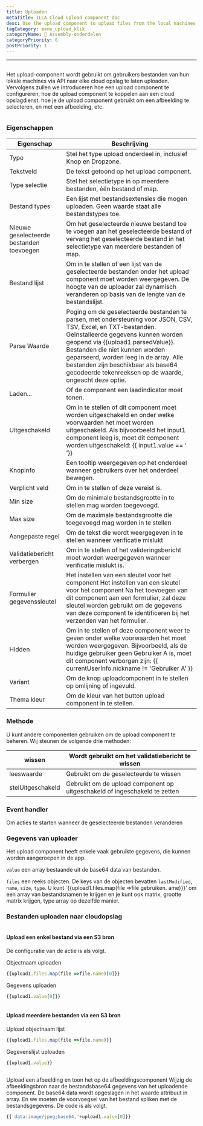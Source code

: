 ```yaml
---
title: Uploaden
metaTitle: ILLA Cloud Upload component doc
desc: Use the upload component to upload files from the local machines to any cloud storage
tagCategory: menu_upload_klik
categoryName: 🧬 Assembly-onderdelen
categoryPriority: 6
postPriority: 1
---
```


* * *

## <h2 hidden>Upload</h2>

Het upload-component wordt gebruikt om gebruikers bestanden van hun lokale machines via API naar elke cloud opslag te laten uploaden. Vervolgens zullen we introduceren hoe een upload component te configureren, hoe de upload component te koppelen aan een cloud opslagdienst. hoe je de upload component gebruikt om een afbeelding te selecteren, en met een afbeelding, etc.

<img src='https://cdn.illacloud.com/official-website/img/docs/upload1.png' alt="" />

### Eigenschappen

| Eigenschap                               | Beschrijving                                                                                                                                                                                                                                                                                                                                                           |
| ---------------------------------------- | ---------------------------------------------------------------------------------------------------------------------------------------------------------------------------------------------------------------------------------------------------------------------------------------------------------------------------------------------------------------------- |
| Type                                     | Stel het type upload onderdeel in, inclusief Knop en Dropzone.                                                                                                                                                                                                                                                                                                         |
| Tekstveld                                | De tekst getoond op het upload component.                                                                                                                                                                                                                                                                                                                              |
| Type selectie                            | Stel het selectietype in op meerdere bestanden, één bestand of map.                                                                                                                                                                                                                                                                                                    |
| Bestand types                            | Een lijst met bestandsextensies die mogen uploaden. Geen waarde staat alle bestandstypes toe.                                                                                                                                                                                                                                                                          |
| Nieuwe geselecteerde bestanden toevoegen | Om het geselecteerde nieuwe bestand toe te voegen aan het geselecteerde bestand of vervang het geselecteerde bestand in het selectietype van meerdere bestanden of map.                                                                                                                                                                                                |
| Bestand lijst                            | Om in te stellen of een lijst van de geselecteerde bestanden onder het upload component moet worden weergegeven. De hoogte van de uploader zal dynamisch veranderen op basis van de lengte van de bestandslijst.                                                                                                                                                       |
| Parse Waarde                             | Poging om de geselecteerde bestanden te parsen, met ondersteuning voor JSON, CSV, TSV, Excel, en TXT-bestanden. Geïnstalleerde gegevens kunnen worden geopend via {{upload1.parsedValue}}. Bestanden die niet kunnen worden geparseerd, worden leeg in de array. Alle bestanden zijn beschikbaar als base64 gecodeerde tekenreeksen op de waarde, ongeacht deze optie. |
| Laden...                                 | Of de component een laadindicator moet tonen.                                                                                                                                                                                                                                                                                                                          |
| Uitgeschakeld                            | Om in te stellen of dit component moet worden uitgeschakeld en onder welke voorwaarden het moet worden uitgeschakeld. Als bijvoorbeeld het input1 component leeg is, moet dit component worden uitgeschakeld: {{ input1.value == ‘ ’}}                                                                                                                                 |
| Knopinfo                                 | Een tooltip weergegeven op het onderdeel wanneer gebruikers over het onderdeel bewegen.                                                                                                                                                                                                                                                                                |
| Verplicht veld                           | Om in te stellen of deze vereist is.                                                                                                                                                                                                                                                                                                                                   |
| Min size                                 | Om de minimale bestandsgrootte in te stellen mag worden toegevoegd.                                                                                                                                                                                                                                                                                                    |
| Max size                                 | Om de maximale bestandsgrootte die toegevoegd mag worden in te stellen                                                                                                                                                                                                                                                                                                 |
| Aangepaste regel                         | Om de tekst die wordt weergegeven in te stellen wanneer verificatie mislukt                                                                                                                                                                                                                                                                                            |
| Validatiebericht verbergen               | Om in te stellen of het valideringsbericht moet worden weergegeven wanneer verificatie mislukt is.                                                                                                                                                                                                                                                                     |
| Formulier gegevenssleutel                | Het instellen van een sleutel voor het component Het instellen van een sleutel voor het component Na het toevoegen van dit component aan een formulier, zal deze sleutel worden gebruikt om de gegevens van deze component te identificeren bij het verzenden van het formulier.                                                                                       |
| Hidden                                   | Om in te stellen of deze component weer te geven onder welke voorwaarden het moet worden weergegeven. Bijvoorbeeld, als de huidige gebruiker geen Gebruiker A is, moet dit component verborgen zijn: {{ currentUserInfo.nickname != 'Gebruiker A' }}                                                                                                                   |
| Variant                                  | Om de knop uploadcomponent in te stellen op omlijning of ingevuld.                                                                                                                                                                                                                                                                                                     |
| Thema kleur                              | Om de kleur van het button upload component in te stellen.                                                                                                                                                                                                                                                                                                             |

### Methode

U kunt andere componenten gebruiken om de upload component te beheren. Wij steunen de volgende drie methoden:

| wissen            | Wordt gebruikt om het validatiebericht te wissen                           |
| ----------------- | -------------------------------------------------------------------------- |
| leeswaarde        | Gebruikt om de geselecteerde te wissen                                     |
| stelUitgeschakeld | Gebruikt om de upload component op uitgeschakeld of ingeschakeld te zetten |

### Event handler

Om acties te starten wanneer de geselecteerde bestanden veranderen

### Gegevens van uploader

Het upload component heeft enkele vaak gebruikte gegevens, die kunnen worden aangeroepen in de app.

`value` een array bestaande uit de base64 data van bestanden. 

`files` een reeks objecten. De keys van de objecten bevatten `lastModified`, `name`, `size`, `type`. U kunt \`{{upload1.files.map(file =>file gebruiken. ame)}}' om een array van bestandsnamen te krijgen en je kunt ook matrix, grootte matrix krijgen, type array op dezelfde manier. 

### Bestanden uploaden naar cloudopslag

<img src='https://cdn.illacloud.com/official-website/img/docs/upload2.gif' alt="" />

#### Upload een enkel bestand via een S3 bron

De configuratie van de actie is als volgt. 

Objectnaam uploaden

```jsx
{{upload1.files.map(file =>file.name)[0]}}
```

Gegevens uploaden

```jsx
{{upload1.value[0]}}
```

<img src='https://cdn.illacloud.com/official-website/img/docs/upload3.png' alt="" />

#### Upload meerdere bestanden via een S3 bron

Upload objectnaam lijst

```jsx
{{upload1.files.map(file =>file.name)}}
```

Gegevenslijst uploaden

```jsx
{{upload1.value}}
```

<img src='https://cdn.illacloud.com/official-website/img/docs/upload4.png' alt="" />

Upload een afbeelding en toon het op de afbeeldingscomponent
Wijzig de afbeeldingsbron naar de bestandsbase64 gegevens van het uploadende component. De base64 data wordt opgeslagen in het waarde attribuut in array. En we moeten de voorvoegsel van het bestand spliken met de bestandsgegevens. De code is als volgt. 

```jsx
{{'data:image/jpeg;base64,'+upload1.value[0]}}
```

<img src='https://cdn.illacloud.com/official-website/img/docs/upload5.gif' alt="" />
